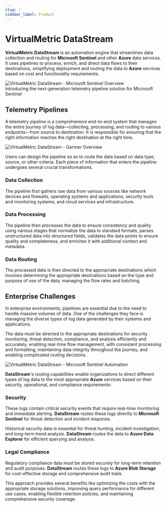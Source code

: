 ```yaml
---
slug: /
sidebar_label: Product
---
```


# VirtualMetric DataStream

**VirtualMetric DataStream** is an automation engine that streamlines data collection and routing for **Microsoft Sentinel** and other **Azure** data services. It uses pipelines to process, enrich, and direct data flows to their destinations, simplifying deployment and routing the data to **Azure** services based on cost and functionality requirements.

<img src="/img/about-ms-sentinel.png" alt="VirtualMetric DataStream - Microsoft Sentinel Overview"/>
<div className="about-byline">
Introducing the next-generation telemetry pipeline solution for Microsoft Sentinel
</div>

## Telemetry Pipelines

A telemetry pipeline is a comprehensive end-to-end system that manages the entire journey of log data&mdash;collecting, processing, and routing to various endpoints&mdash;from source to destination. It is responsible for ensuring that the right information reaches the right destination at the right time.

<img src="/img/telemetry-pipeline-gartner.png" alt="VirtualMetric DataStream - Gartner Overview"/>

Users can design the pipeline so as to route the data based on data type, source, or other criteria. Each piece of information that enters the pipeline undergoes several crucial transformations.

### Data Collection

The pipeline first gathers raw data from various sources like network devices and firewalls, operating systems and applications, security tools and monitoring systems, and cloud services and infrastructure.

### Data Processing

The pipeline then processes the data to ensure consistency and quality using various stages that normalize the data to standard formats, parses unstructured data into structured fields, validates the data points to ensure quality and completeness, and enriches it with additional context and metadata.

### Data Routing

The processed data is then directed to the appropriate destinations which involves determining the appropriate destinations based on the type and purpose of use of the data, managing the flow rates and batching.

## Enterprise Challenges

In enterprise environments, pipelines are essential due to the need to handle massive volumes of data. One of the challenges they face is managing the diverse types of log data generated by their systems and applications.

The data must be directed to the appropriate destinations for security monitoring, threat detection, compliance, and analysis efficiently and accurately, enabling real-time flow management, with consistent processing and formatting, maintaining data integrity throughout the journey, and enabling complicated routing decisions.

<img src="/img/automation-ms-sentinel.png" alt="VirtualMetric DataStream - Microsoft Sentinel Automation"/>

**DataStream**'s routing capabilities enable organizations to direct different types of log data to the most appropriate **Azure** services based on their security, operational, and compliance requirements:

### Security

These logs contain critical security events that require real-time monitoring and immediate alerting. **DataStream** routes these logs directly to **Microsoft Sentinel** for threat detection and incident response.

Historical security data is essential for threat hunting, incident investigation, and long-term trend analysis. **DataStream** routes the data to **Azure Data Explorer** for efficient querying and analysis.

### Legal Compliance

Regulatory compliance data must be stored securely for long-term retention and audit purposes. **DataStream** routes these logs to **Azure Blob Storage** for cost-effective storage and comprehensive audit trails.

This approach provides several benefits like optimizing the costs with the appropriate storage solutions, improving query performance for different use cases, enabling flexible retention policies, and maintaining comprehensive security coverage.
